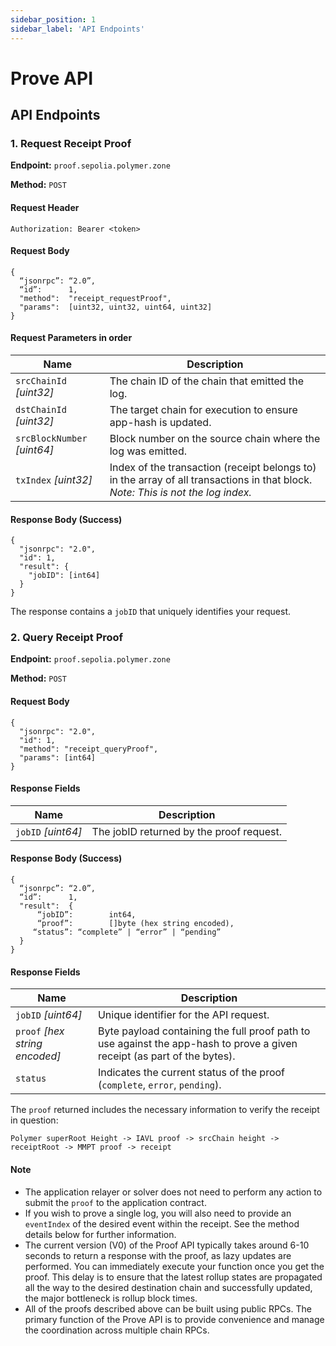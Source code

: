 ```yaml
---
sidebar_position: 1
sidebar_label: 'API Endpoints'
---
```


# Prove API

## API Endpoints

### 1. Request Receipt Proof

**Endpoint:** `proof.sepolia.polymer.zone`

**Method:** `POST`

#### Request Header
```
Authorization: Bearer <token>
```

#### Request Body
```
{
  “jsonrpc”: “2.0”,
  “id”:      1,
  "method":  "receipt_requestProof",
  "params":  [uint32, uint32, uint64, uint32]
}
```

#### Request Parameters in order

| Name                             | Description |
| -------------------------------- | --------------------------- |
| `srcChainId` _[uint32]_          | The chain ID of the chain that emitted the log. |
| `dstChainId` _[uint32]_          | The target chain for execution to ensure app-hash is updated. |
| `srcBlockNumber` _[uint64]_      | Block number on the source chain where the log was emitted. |
| `txIndex` _[uint32]_             | Index of the transaction (receipt belongs to) in the array of all transactions in that block. _Note: This is not the log index._|

#### Response Body (Success)
```
{
  "jsonrpc": "2.0",
  "id": 1,
  "result": {
    "jobID": [int64]
  }
}
```
The response contains a `jobID` that uniquely identifies your request.

### 2. Query Receipt Proof

**Endpoint:** `proof.sepolia.polymer.zone`

**Method:** `POST`

#### Request Body

```
{
  "jsonrpc": "2.0",
  "id": 1,
  "method": "receipt_queryProof",
  "params": [int64]
}
```
#### Response Fields
| Name                             | Description |
| -------------------------------- | --------------------------- |
| `jobID` _[uint64]_          | The jobID returned by the proof request. |

#### Response Body (Success)
```
{
  “jsonrpc”: “2.0”,
  “id”:      1,
  "result":  {
      “jobID”:        int64,
      “proof”:        []byte (hex string encoded),
   	 “status”: “complete” | “error” | “pending”
  }
}
```
#### Response Fields

| Name                             | Description |
| -------------------------------- | --------------------------- |
| `jobID` _[uint64]_          | Unique identifier for the API request. |
| `proof` _[hex string encoded]_          | Byte payload containing the full proof path to use against the app-hash to prove a given receipt (as part of the bytes). |
| `status`     | Indicates the current status of the proof (`complete`, `error`, `pending`). |

The `proof` returned includes the necessary information to verify the receipt in question:

```
Polymer superRoot Height -> IAVL proof -> srcChain height -> receiptRoot -> MMPT proof -> receipt
```

#### Note
- The application relayer or solver does not need to perform any action to submit the `proof` to the application contract.
- If you wish to prove a single log, you will also need to provide an `eventIndex` of the desired event within the receipt. See the method details below for further information.
- The current version (V0) of the Proof API typically takes around 6-10 seconds to return a response with the proof, as lazy updates are performed. You can immediately execute your function once you get the proof. This delay is to ensure that the latest rollup states are propagated all the way to the desired destination chain and successfully updated, the major bottleneck is rollup block times.
- All of the proofs described above can be built using public RPCs. The primary function of the Prove API is to provide convenience and manage the coordination across multiple chain RPCs.


